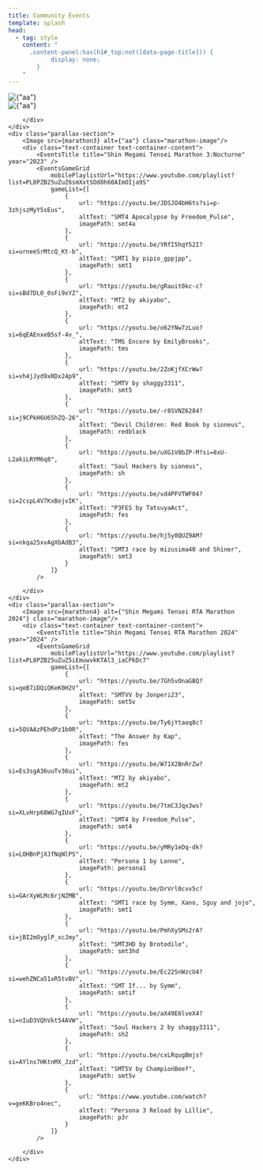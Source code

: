 ```yaml
---
title: Community Events
template: splash
head:
  - tag: style
    content: "
      .content-panel:has(h1#_top:not([data-page-title])) {
	        display: none;
        }
    "
---
```





<div class="not-content">
    <div class="parallax-section">
        <Image src={marathon1} alt={"aa"} class="marathon-image"/>
        <div class="text-container text-container-content">
            <EventsTitle title="Shin Megami Tensei Marathon" year="2017" />
            <EventsGameGrid mobilePlaylistUrl="https://www.youtube.com/playlist?list=PL8PZB25uZuZ4C6Bs_2uVr6FqVPly8_l2S"  
                gameList={
                    [
                        {url: "https://youtu.be/STNDEtnqF0w?si=9x5HZdPV9mrGj6KD",
                        altText: "DDS1 by PinkPajamas",
                        imagePath: dds1},
                        {url: "https://www.youtube.com/watch?v=6lmQCx2KaTs",
                        altText: "DDS2 by JayFermont",
                        imagePath: dds2},
                        {url: "https://youtu.be/SaqQ3u_mOaE?si=B27cQVbbRYKmYKh1",
                        altText: "SMT4 Apocalypse by ChampionBeef",
                        imagePath: smt4a},
                        {url: "https://youtu.be/Kis6r4PVbk4?si=4rMKtgd6Bd4sasJK",
                        altText: "P4G by Ghoul02",
                        imagePath: p4g},
                        {url: "https://youtu.be/b4oZSIdTgWA?si=iOKl5bS7DVACleoC",
                        altText:"Shin Megami Tensei: Nocturne by PinkPajamas",
                        imagePath: smt3}
                    ]
                }
            />
        </div>
    </div>
    <div class="parallax-section">
        <Image src={marathon2} alt={"aa"} class="marathon-image"/>
        <div class="text-container text-container-content">
            <EventsTitle title="Shin Megami Tensei Marathon II" year="2020" />
            <EventsGameGrid 
                mobilePlaylistUrl="https://www.youtube.com/playlist?list=PL8PZB25uZuZ4VPFr6jH3j5xa0Glouhgr6"
                gameList={[
                    {
                        url: "https://youtu.be/QHgiZkcgZtY?si=lWeGlUs4DOezX6mr",
                        altText: "SMT1 Race by Sioneus and FilthyBlasphemer",
                        imagePath: smt1
                    },
                    {
                        url: "https://youtu.be/__JezO0YNTI?si=7QQ8WEsWJn8EvEw9",
                        altText: "SMT2 by Electra_rta",
                        imagePath: smt2
                    },
                    {
                        url: "https://youtu.be/dJFTDdfZhjY?si=aSmWzCd2oTXbZIQK",
                        altText: "SMT:SJ Redux by PinkPajamas",
                        imagePath: smtsjr
                    },
                    {
                        url: "https://youtu.be/AsPDEo40fwA?si=4xhDyyZckYDioo-o",
                        altText: "TMS Encore by legrandgrand",
                        imagePath: tms
                    },
                    {
                        url: "https://youtu.be/duBSijJ51Sg?si=rZKg2wiYcnSEfqiH",
                        altText: "DemiKids Dark by lilfatkid",
                        imagePath: demikidsdark
                    },
                    {
                        url: "https://youtu.be/ETx5v7olm9U?si=AhUEUb-BUkLLzrJS",
                        altText: "Desu2 Record Breaker by ChampionBeef",
                        imagePath: desurb2
                    },
                    {
                        url: "https://youtu.be/eW-3QuIEAKE?si=TMDjfabgcx_GqwC5",
                        altText: "DDS2 by Kanri",
                        imagePath: dds2
                    },
                    {
                        url: "https://youtu.be/PDYP0Cds0lk?si=vjpDJBf1o3yehPvE",
                        altText: "P4G by asapaska",
                        imagePath: p4g
                    },
                    {
                        url: "https://youtu.be/6Z7lYsrnwQ4?si=XpeqUDpHwzS9_hZV",
                        altText: "SMT4 by Koolzo",
                        imagePath: smt4
                    }
                ]}
            />

        </div>
    </div>
    <div class="parallax-section">
        <Image src={marathon3} alt={"aa"} class="marathon-image"/>
        <div class="text-container text-container-content">
            <EventsTitle title="Shin Megami Tensei Marathon 3:Nocturne" year="2023" />
            <EventsGameGrid 
                mobilePlaylistUrl="https://www.youtube.com/playlist?list=PL8PZB25uZuZ6smXxtSOd8h60AImOIja9S"
                gameList={[
                    {
                        url: "https://youtu.be/JDSJO4bH6ts?si=p-3zhjszMyY5sEus",
                        altText: "SMT4 Apocalypse by Freedom_Pulse",
                        imagePath: smt4a
                    },
                    {
                        url: "https://youtu.be/YRfI5hqY52I?si=urneeSrMtcQ_Kt-b",
                        altText: "SMT1 by pipio_gppjpp",
                        imagePath: smt1
                    },
                    {
                        url: "https://youtu.be/gRauit0kc-c?si=sBd7DL0_0sFi9xYZ",
                        altText: "MT2 by akiyabo",
                        imagePath: mt2
                    },
                    {
                        url: "https://youtu.be/o62YNw7zLuo?si=6qEAEnxeB5sf-4v_",
                        altText: "TMS Encore by EmilyBrooks",
                        imagePath: tms
                    },
                    {
                        url: "https://youtu.be/2ZoKjfXCrWw?si=vh4jJyd9xRDx24p9",
                        altText: "SMTV by shaggy3311",
                        imagePath: smt5
                    },
                    {
                        url: "https://youtu.be/-r8SVNZ6284?si=j9CPkH6U65hZQ-26",
                        altText: "Devil Children: Red Book by sioneus",
                        imagePath: redblack
                    },
                    {
                        url: "https://youtu.be/uXG1V8bZP-M?si=8xU-L2akiLRYM6q8",
                        altText: "Soul Hackers by sioneus",
                        imagePath: sh
                    },
                    {
                        url: "https://youtu.be/vd4PFVTWF04?si=2cspL4V7KxBojvIK",
                        altText: "P3FES by TatsuyaAct",
                        imagePath: fes
                    },
                    {
                        url: "https://youtu.be/hj5y0QUZ9AM?si=nkqa25xvAgXbAdB3",
                        altText: "SMT3 race by mizusima40 and Shiner",
                        imagePath: smt3
                    }
                ]}
            />

        </div>
    </div>
    <div class="parallax-section">
        <Image src={marathon4} alt={"Shin Megami Tensei RTA Marathon 2024"} class="marathon-image"/>
        <div class="text-container text-container-content">
            <EventsTitle title="Shin Megami Tensei RTA Marathon 2024" year="2024" />
            <EventsGameGrid 
                mobilePlaylistUrl="https://www.youtube.com/playlist?list=PL8PZB25uZuZ5iEmuwvkKTAl3_iaCPkDc7"
                gameList={[
                    {
                        url: "https://youtu.be/7Gh5vOnaGBQ?si=qeB7iDQiQKeK0H2V",
                        altText: "SMTVV by Jonperi23",
                        imagePath: smt5v
                    },
                    {
                        url: "https://youtu.be/Ty6jYtaoq8c?si=5QVAAzPEhdPz1b0R",
                        altText: "The Answer by Kap",
                        imagePath: fes
                    },
                    {
                        url: "https://youtu.be/W71X2BnRrZw?si=Es3sgA36uuTv36ui",
                        altText: "MT2 by akiyabo",
                        imagePath: mt2
                    },
                    {
                        url: "https://youtu.be/7tmC3Jqx3ws?si=XLvHrp68WG7qIUxF",
                        altText: "SMT4 by Freedom_Pulse",
                        imagePath: smt4
                    },
                    {
                        url: "https://youtu.be/yMRy1eDq-dk?si=LOHBnPjXJfNqNlPS",
                        altText: "Persona 1 by Lonne",
                        imagePath: persona1
                    },
                    {
                        url: "https://youtu.be/DrVrl0cvv5c?si=GArXyWLMc6rjNZMB",
                        altText: "SMT1 race by Symm, Xano, Sguy and jojo",
                        imagePath: smt1
                    },
                    {
                        url: "https://youtu.be/PmhXySMs2rA?si=jBI2mOyglP_xcJmy",
                        altText: "SMT3HD by Brotodile",
                        imagePath: smt3hd
                    },
                    {
                        url: "https://youtu.be/Ec225nWzcU4?si=wehZNCa51xR5tvBV",
                        altText: "SMT If... by Symm",
                        imagePath: smtif
                    },
                    {
                        url: "https://youtu.be/aX49E6lveX4?si=nIuD3VQhVkt54AVW",
                        altText: "Soul Hackers 2 by shaggy3311",
                        imagePath: sh2
                    },
                    {
                        url: "https://youtu.be/cxLRqugBmjs?si=AYlns7HKtnMX_Jzd",
                        altText: "SMT5V by ChampionBeef",
                        imagePath: smt5v
                    },
                    {
                        url: "https://www.youtube.com/watch?v=geKKBro4nec",
                        altText: "Persona 3 Reload by Lillie",
                        imagePath: p3r
                    }
                ]}
            />

        </div>
    </div>
</div>